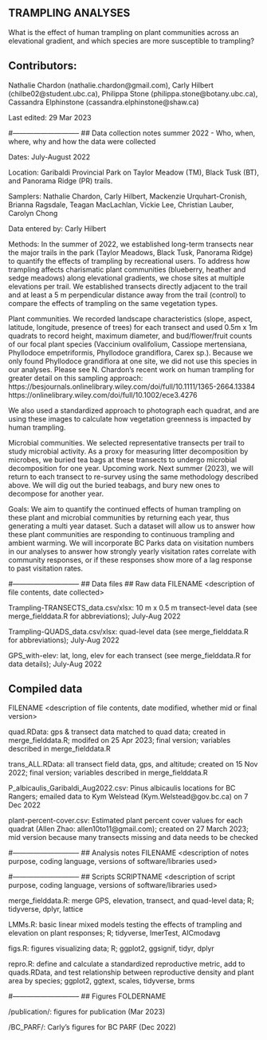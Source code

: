 ## TRAMPLING ANALYSES

What is the effect of human trampling on plant communities across an elevational gradient, and which species are more susceptible to trampling?

## Contributors: 
Nathalie Chardon (nathalie.chardon@gmail.com), Carly Hilbert (chilbe02@student.ubc.ca), Philippa Stone (philippa.stone@botany.ubc.ca), Cassandra Elphinstone (cassandra.elphinstone@shaw.ca)

Last edited: 29 Mar 2023

#-----------------------------
## Data collection notes summer 2022 - Who, when, where, why and how the data were collected

Dates: July-August 2022

Location: Garibaldi Provincial Park on Taylor Meadow (TM), Black Tusk (BT), and Panorama Ridge (PR) trails.

Samplers: Nathalie Chardon, Carly Hilbert, Mackenzie Urquhart-Cronish, Brianna Ragsdale, Teagan MacLachlan, Vickie Lee, Christian Lauber, Carolyn Chong

Data entered by: Carly Hilbert

Methods: In the summer of 2022, we established long-term transects near the major trails in the park (Taylor Meadows, Black Tusk, Panorama Ridge) to quantify the effects of trampling by recreational users. To address how trampling affects charismatic plant communities (blueberry, heather and sedge meadows) along elevational gradients, we chose sites at multiple elevations per trail. We established transects directly adjacent to the trail and at least a 5 m perpendicular distance away from the trail (control) to compare the effects of trampling on the same vegetation types. 

Plant communities. We recorded landscape characteristics (slope, aspect, latitude, longitude, presence of trees) for each transect and used 0.5m x 1m quadrats to record height, maximum diameter, and bud/flower/fruit counts of our focal plant species (Vaccinium ovalifolium, Cassiope mertensiana, Phyllodoce empetriformis, Phyllodoce grandiflora, Carex sp.). Because we only found Phyllodoce grandiflora at one site, we did not use this species in our analyses. Please see N. Chardon’s recent work on human trampling for greater detail on this sampling approach: 
https://besjournals.onlinelibrary.wiley.com/doi/full/10.1111/1365-2664.13384
https://onlinelibrary.wiley.com/doi/full/10.1002/ece3.4276

We also used a standardized approach to photograph each quadrat, and are using these images to calculate how vegetation greenness is impacted by human trampling. 

Microbial communities. We selected representative transects per trail to study microbial activity. As a proxy for measuring litter decomposition by microbes, we buried tea bags at these transects to undergo microbial decomposition for one year.
Upcoming work. Next summer (2023), we will return to each transect to re-survey using the same methodology described above. We will dig out the buried teabags, and bury new ones to decompose for another year. 

Goals: We aim to quantify the continued effects of human trampling on these plant and microbial communities by returning each year, thus generating a multi year dataset. Such a dataset will allow us to answer how these plant communities are responding to continuous trampling and ambient warming. We will incorporate BC Parks data on visitation numbers in our analyses to answer how strongly yearly visitation rates correlate with community responses, or if these responses show more of a lag response to past visitation rates. 


#-----------------------------
## Data files
## Raw data
FILENAME <description of file contents, date collected>

Trampling-TRANSECTS_data.csv/xlsx: 10 m x 0.5 m transect-level data (see merge_fielddata.R for abbreviations); July-Aug 2022

Trampling-QUADS_data.csv/xlsx: quad-level data (see merge_fielddata.R for abbreviations); July-Aug 2022

GPS_with-elev: lat, long, elev for each transect (see merge_fielddata.R for data details); July-Aug 2022

## Compiled data
FILENAME <description of file contents, date modified, whether mid or final version>

quad.RData: gps & transect data matched to quad data; created in merge_fielddata.R; modifed on 25 Apr 2023; final version; variables described in merge_fielddata.R 

trans_ALL.RData: all transect field data, gps, and altitude; created on 15 Nov 2022; final version; variables described in merge_fielddata.R 

P_albicaulis_Garibaldi_Aug2022.csv: Pinus albicaulis locations for BC Rangers; emailed data to Kym Welstead (Kym.Welstead@gov.bc.ca) on 7 Dec 2022

plant-percent-cover.csv: Estimated plant percent cover values for each quadrat (Allen Zhao: allen10to11@gmail.com); created on 27 March 2023; mid version because many transects missing and data needs to be checked


#-----------------------------
## Analysis notes
FILENAME <description of notes purpose, coding language, versions of software/libraries used>

#-----------------------------
## Scripts
SCRIPTNAME <description of script purpose, coding language, versions of software/libraries used>

merge_fielddata.R: merge GPS, elevation, transect, and quad-level data; R; tidyverse, dplyr, lattice

LMMs.R: basic linear mixed models testing the effects of trampling and elevation on plant responses; R; tidyverse, lmerTest, AICmodavg

figs.R: figures visualizing data; R; ggplot2, ggsignif, tidyr, dplyr

repro.R: define and calculate a standardized reproductive metric, add to quads.RData, and test relationship between reproductive density and plant area by species; ggplot2, ggtext, scales, tidyverse, brms


#-----------------------------
## Figures
FOLDERNAME <folder containing some figures made by the scripts above>

/publication/: figures for publication (Mar 2023)

/BC_PARF/: Carly's figures for BC PARF (Dec 2022)
